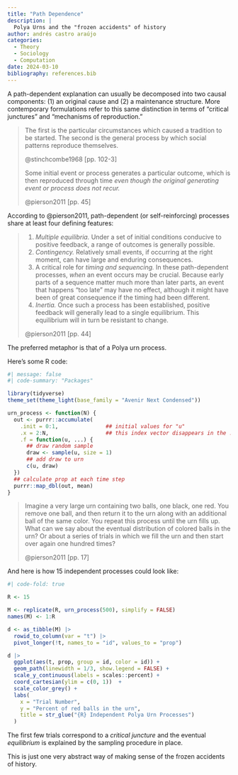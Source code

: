 ```yaml
---
title: "Path Dependence"
description: |
  Polya Urns and the "frozen accidents" of history
author: andrés castro araújo
categories: 
  - Theory
  - Sociology
  - Computation
date: 2024-03-10
bibliography: references.bib
---
```


A path-dependent explanation can usually be decomposed into two causal components: (1) an original cause and (2) a maintenance structure. More contemporary formulations refer to this same distinction in terms of "critical junctures" and "mechanisms of reproduction."

> The first is the particular circumstances which caused a tradition to be started. The second is the general process by which social patterns reproduce themselves.
>
> @stinchcombe1968 [pp. 102-3]
>
> Some initial event or process generates a particular outcome, which is then reproduced through time *even though the original generating event or process does not recur.*
>
> @pierson2011 [pp. 45]

According to @pierson2011, path-dependent (or self-reinforcing) processes share at least four defining features:

> 1.  *Multiple equilibria.* Under a set of initial conditions conducive to positive feedback, a range of outcomes is generally possible.
> 2.  *Contingency.* Relatively small events, if occurring at the right moment, can have large and enduring consequences.
> 3.  A critical role for *timing and sequencing.* In these path-dependent processes, *when* an event occurs may be crucial. Because early parts of a sequence matter much more than later parts, an event that happens “too late” may have no effect, although it might have been of great consequence if the timing had been different.
> 4.  *Inertia.* Once such a process has been established, positive feedback will generally lead to a single equilibrium. This equilibrium will in turn be resistant to change.
>
> @pierson2011 [pp. 44]

The preferred metaphor is that of a [Polya urn process]{.allcaps}.

Here's some R code:

```r
#| message: false
#| code-summary: "Packages"

library(tidyverse)
theme_set(theme_light(base_family = "Avenir Next Condensed"))
```

```r
urn_process <- function(N) {
  out <- purrr::accumulate(
    .init = 0:1,               ## initial values for "u"
    .x = 2:N,                  ## this index vector disappears in the ... argument
    .f = function(u, ...) {
      ## draw random sample
      draw <- sample(u, size = 1)   
      ## add draw to urn
      c(u, draw)                    
  })
  ## calculate prop at each time step
  purrr::map_dbl(out, mean)
}
```

> Imagine a very large urn containing two balls, one black, one red. You remove one ball, and then return it to the urn along with an additional ball of the same color. You repeat this process until the urn fills up. What can we say about the eventual distribution of colored balls in the urn? Or about a series of trials in which we fill the urn and then start over again one hundred times?
>
> @pierson2011 [pp. 17]

And here is how 15 independent processes could look like:

```r
#| code-fold: true

R <- 15

M <- replicate(R, urn_process(500), simplify = FALSE)
names(M) <- 1:R

d <- as_tibble(M) |> 
  rowid_to_column(var = "t") |> 
  pivot_longer(!t, names_to = "id", values_to = "prop")

d |> 
  ggplot(aes(t, prop, group = id, color = id)) + 
  geom_path(linewidth = 1/3, show.legend = FALSE) + 
  scale_y_continuous(labels = scales::percent) + 
  coord_cartesian(ylim = c(0, 1))  +
  scale_color_grey() +
  labs(
    x = "Trial Number", 
    y = "Percent of red balls in the urn", 
    title = str_glue("{R} Independent Polya Urn Processes")
  )
```

The first few trials correspond to a *critical juncture* and the eventual *equilibrium* is explained by the sampling procedure in place.

This is just one very abstract way of making sense of the frozen accidents of history.
